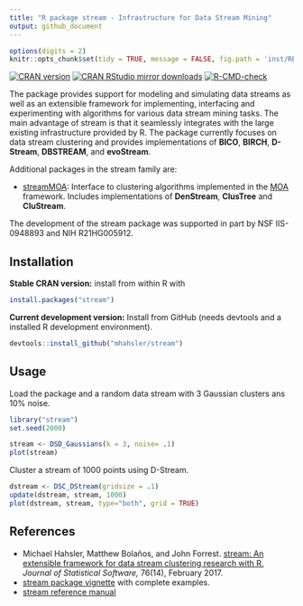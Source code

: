 ```yaml
---
title: "R package stream - Infrastructure for Data Stream Mining"
output: github_document
---
```


```r
options(digits = 2)
knitr::opts_chunk$set(tidy = TRUE, message = FALSE, fig.path = 'inst/README_files/')
```

[![CRAN version](http://www.r-pkg.org/badges/version/stream)](https://cran.r-project.org/package=stream)
[![CRAN RStudio mirror downloads](http://cranlogs.r-pkg.org/badges/stream)](https://cran.r-project.org/package=stream)
[![R-CMD-check](https://github.com/mhahsler/stream/workflows/R-CMD-check/badge.svg)](https://github.com/mhahsler/stream/actions)

The package provides support for modeling and simulating data streams as well as an extensible framework for implementing, interfacing and
experimenting with algorithms for various data stream mining tasks. The main advantage of stream is that it seamlessly integrates with the large existing infrastructure provided by R. The package currently focuses on data stream clustering and provides
implementations of **BICO**, **BIRCH**, **D-Stream**, **DBSTREAM**, and **evoStream**.

Additional packages in the stream family are:

* [streamMOA](https://github.com/mhahsler/streamMOA): Interface to clustering
  algorithms implemented in the [MOA](https://moa.cms.waikato.ac.nz/) framework.
  Includes implementations of **DenStream**, **ClusTree** and **CluStream**.

The development of the stream package was supported in part by NSF IIS-0948893 and NIH R21HG005912.

## Installation

__Stable CRAN version:__ install from within R with

```r
install.packages("stream")
```
__Current development version:__ Install from GitHub (needs devtools and a installed R development environment).

```r
devtools::install_github("mhahsler/stream")
```



## Usage

Load the package and a random data stream with 3 Gaussian clusters ans 10\% noise.

```r
library("stream")
set.seed(2000)

stream <- DSD_Gaussians(k = 3, noise= .1)
plot(stream)
```

Cluster a stream of 1000 points using D-Stream.

```r
dstream <- DSC_DStream(gridsize = .1)
update(dstream, stream, 1000)
plot(dstream, stream, type="both", grid = TRUE)
```


## References

* Michael Hahsler, Matthew Bolaños, and John Forrest. [stream: An extensible framework for data stream clustering research with R.](https://dx.doi.org/10.18637/jss.v076.i14) _Journal of Statistical Software,_ 76(14), February 2017.
* [stream package vignette](https://cran.r-project.org/package=stream/vignettes/stream.pdf) with complete examples.
* [stream reference manual](https://cran.r-project.org/package=stream/stream.pdf)
